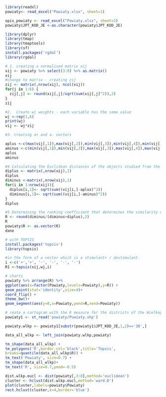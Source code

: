 ```{r}
library(readxl)
powiaty<- read_excel("Powiaty.xlsx", sheet=1)

opis_powiaty <- read_excel("Powiaty.xlsx", sheet=2)
powiaty$JPT_KOD_JE <-as.character(powiaty$JPT_KOD_JE)
```

```{r}
library(dplyr)
library(tmap)
library(tmaptools)
library(sf)
install.packages('rgdal')
library(rgdal)


```
```{r}
# 1. creating a normalised matrix xij
xij <- powiaty %>% select(3:8) %>% as.matrix()
xij
#change to matrix - creating zij
zij <- matrix(,nrow(xij), ncol(xij))
for(j in 1:6) {
  zij[,j] <- round(xij[,j]/sqrt(sum(xij[,j]^2)),2)
}
zij
```

```{r}
#2.  Create wj weights - each variable has the same value
wj <-rep(1,6)
print(wj)
vij <- wj*zij

```

```{r}
#3. creating a+ and a- vectors

aplus <-c(max(vij[,1]),max(vij[,2]),min(vij[,3]),min(vij[,4]),min(vij[,5]),min(vij[,6]))
aminus <-c(min(vij[,1]),min(vij[,2]),max(vij[,3]),max(vij[,4]),max(vij[,5]),max(vij[,6]))
aplus
aminus
```

```{r}
#4 Calculating the Euclidean distances of the objects studied from the ideal and anti-ideal solution
diplus <- matrix(,nrow(xij),1)
diplus
diminus <-matrix(,nrow(xij),1)
for(i in 1:nrow(xij)){
  diplus[i,1]<- sqrt(sum((vij[i,]-aplus)^2))
  diminus[i,1]<- sqrt(sum((vij[i,]-aminus)^2))
}
diplus
```


```{r}
#5 Determining the ranking coefficient that determines the similarity of objects to the ideal solution:
R <- round(diminus/(diminus+diplus),2)
R
powiaty$R <- as.vector(R) 
dane

```

```{r}
# with TOPSIS 
install.packages('topsis')
library(topsis)

#in the form of a vector which is a stimulant+ / destimulant-   
i <-c('+','+', '-', '-', '-', '-')
R1 <-topsis(xij,wj,i)

```
```{r}
# charts
powiaty %>% arrange(R) %>%
ggplot(aes(x=factor(Powiaty,levels=Powiaty),y=R)) +
geom_point(stat='identity',size=4)+
coord_flip() +
theme_bw()+
geom_segment(aes(y=0,x=Powiaty,yend=R,xend=Powiaty))
```





```{r}
# reate a cartogram with the R measure for the districts of the Wielkopolskie voivodship 
powiaty1 <- st_read('powiaty/Powiaty.shp')

powiaty.wlkp <- powiaty1[substr(powiaty1$JPT_KOD_JE,1,2)=='30',]

data_all_wlkp <- left_join(powiaty.wlkp,powiaty)

tm_shape(data_all_wlkp) +
tm_polygons('R',border.col='black',title='Topsis',
breaks=quantile(data_all_wlkp$R)) +
tm_text('Powiaty', size=0.7) +
tm_shape(data_all_wlkp)+
tm_text('R', size=0.7,ymod=-0.5)
```


```{r}
dist.wlkp.eucl <- dist(powiaty[,3:8],method='euclidean')
cluster <- hclust(dist.wlkp.eucl,method='ward.D')
plot(cluster,labels=powiaty$Powiaty)
rect.hclust(cluster,k=4,border='blue')

```

